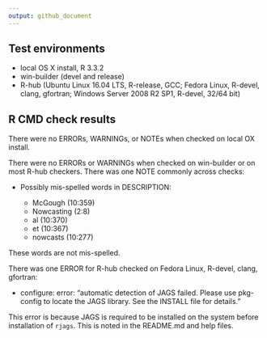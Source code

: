 ```yaml
---
output: github_document
---
```


## Test environments
* local OS X install, R 3.3.2
* win-builder (devel and release)
* R-hub (Ubuntu Linux 16.04 LTS, R-release, GCC; Fedora Linux, R-devel, clang, gfortran; Windows Server 2008 R2 SP1, R-devel, 32/64 bit)

## R CMD check results
There were no ERRORs, WARNINGs, or NOTEs when checked on local OX install. 

There were no ERRORs or WARNINGs when checked on win-builder or on most R-hub checkers. There was one NOTE commonly across checks:

* Possibly mis-spelled words in DESCRIPTION:

  + McGough (10:359)
  + Nowcasting (2:8)
  + al (10:370)
  + et (10:367)
  + nowcasts (10:277)
    
These words are not mis-spelled.

There was one ERROR for R-hub checked on Fedora Linux, R-devel, clang, gfortran: 

* configure: error: "automatic detection of JAGS failed. Please use pkg-config to locate the JAGS library. See the INSTALL file for details."

This error is because JAGS is required to be installed on the system before installation of `rjags`.
This is noted in the README.md and help files. 

